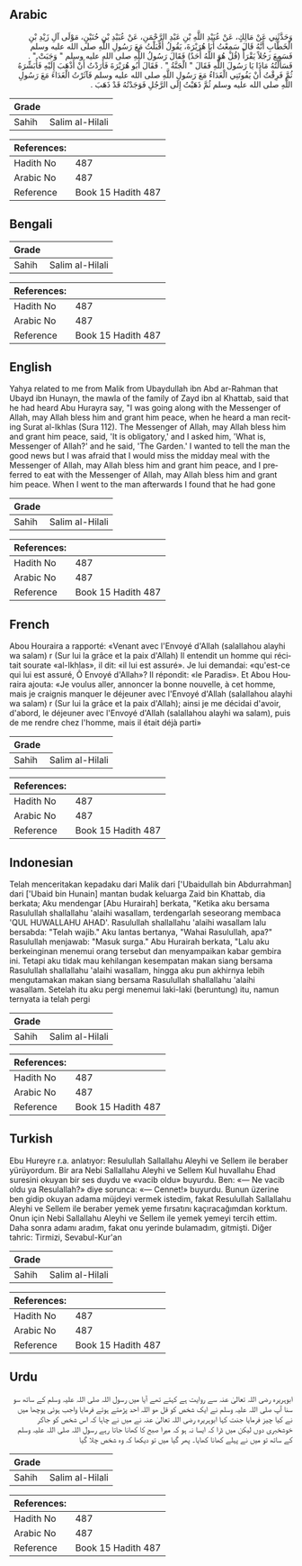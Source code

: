 ## Arabic


<div dir="rtl" lang="ar" style={{fontSize:'larger',backgroundColor:'#f8f9fa',padding:20}}>
وَحَدَّثَنِي عَنْ مَالِكٍ، عَنْ عُبَيْدِ اللَّهِ بْنِ عَبْدِ الرَّحْمَنِ، عَنْ عُبَيْدِ بْنِ حُنَيْنٍ، مَوْلَى آلِ زَيْدِ بْنِ الْخَطَّابِ أَنَّهُ قَالَ سَمِعْتُ أَبَا هُرَيْرَةَ، يَقُولُ أَقْبَلْتُ مَعَ رَسُولِ اللَّهِ صلى الله عليه وسلم فَسَمِعَ رَجُلاً يَقْرَأُ ‏(‏قُلْ هُوَ اللَّهُ أَحَدٌ‏)‏ فَقَالَ رَسُولُ اللَّهِ صلى الله عليه وسلم ‏"‏ وَجَبَتْ ‏"‏ ‏.‏ فَسَأَلْتُهُ مَاذَا يَا رَسُولَ اللَّهِ فَقَالَ ‏"‏ الْجَنَّةُ ‏"‏ ‏.‏ فَقَالَ أَبُو هُرَيْرَةَ فَأَرَدْتُ أَنْ أَذْهَبَ إِلَيْهِ فَأُبَشِّرَهُ ثُمَّ فَرِقْتُ أَنْ يَفُوتَنِي الْغَدَاءُ مَعَ رَسُولِ اللَّهِ صلى الله عليه وسلم فَآثَرْتُ الْغَدَاءَ مَعَ رَسُولِ اللَّهِ صلى الله عليه وسلم ثُمَّ ذَهَبْتُ إِلَى الرَّجُلِ فَوَجَدْتُهُ قَدْ ذَهَبَ ‏.‏
</div>
<div style={{backgroundColor:'#f8f9fa',padding:20, marginBottom: 10}}><table> <thead> <tr> <th>Grade</th> <th></th> </tr> </thead> <tbody> <tr><td>Sahih</td><td>Salim al-Hilali</td></tr></tbody></table><table> <thead> <tr> <th>References:</th> <th></th> </tr> </thead> <tbody><tr><td>Hadith No</td><td>487</td></tr><tr><td>Arabic No</td><td>487</td></tr><tr><td>Reference</td><td>Book 15 Hadith 487</td></tr></tbody></table></div>

## Bengali


<div dir="ltr" lang="bn" style={{fontSize:'larger',backgroundColor:'#f8f9fa',padding:20}}>

</div>
<div style={{backgroundColor:'#f8f9fa',padding:20, marginBottom: 10}}><table> <thead> <tr> <th>Grade</th> <th></th> </tr> </thead> <tbody> <tr><td>Sahih</td><td>Salim al-Hilali</td></tr></tbody></table><table> <thead> <tr> <th>References:</th> <th></th> </tr> </thead> <tbody><tr><td>Hadith No</td><td>487</td></tr><tr><td>Arabic No</td><td>487</td></tr><tr><td>Reference</td><td>Book 15 Hadith 487</td></tr></tbody></table></div>

## English


<div dir="ltr" lang="en" style={{fontSize:'larger',backgroundColor:'#f8f9fa',padding:20}}>
Yahya related to me from Malik from Ubaydullah ibn Abd ar-Rahman that Ubayd ibn Hunayn, the mawla of the family of Zayd ibn al Khattab, said that he had heard Abu Hurayra say, "I was going along with the Messenger of Allah, may Allah bless him and grant him peace, when he heard a man reciting Surat al-Ikhlas (Sura 112). The Messenger of Allah, may Allah bless him and grant him peace, said, 'It is obligatory,' and I asked him, 'What is, Messenger of Allah?' and he said, 'The Garden.' I wanted to tell the man the good news but I was afraid that I would miss the midday meal with the Messenger of Allah, may Allah bless him and grant him peace, and I preferred to eat with the Messenger of Allah, may Allah bless him and grant him peace. When I went to the man afterwards I found that he had gone
</div>
<div style={{backgroundColor:'#f8f9fa',padding:20, marginBottom: 10}}><table> <thead> <tr> <th>Grade</th> <th></th> </tr> </thead> <tbody> <tr><td>Sahih</td><td>Salim al-Hilali</td></tr></tbody></table><table> <thead> <tr> <th>References:</th> <th></th> </tr> </thead> <tbody><tr><td>Hadith No</td><td>487</td></tr><tr><td>Arabic No</td><td>487</td></tr><tr><td>Reference</td><td>Book 15 Hadith 487</td></tr></tbody></table></div>

## French


<div dir="ltr" lang="fr" style={{fontSize:'larger',backgroundColor:'#f8f9fa',padding:20}}>
Abou Houraira a rapporté: «Venant avec l'Envoyé d'Allah (salallahou alayhi wa salam) r (Sur lui la grâce et la paix d'Allah) Il entendit un homme qui récitait sourate «al-Ikhlas», il dit: «il lui est assuré». Je lui demandai: «qu'est-ce qui lui est assuré, Ô Envoyé d'Allah»? Il répondit: «le Paradis». Et Abou Houraira ajouta: «Je voulus aller, annoncer la bonne nouvelle, à cet homme, mais je craignis manquer le déjeuner avec l'Envoyé d'Allah (salallahou alayhi wa salam) r (Sur lui la grâce et la paix d'Allah); ainsi je me décidai d'avoir, d'abord, le déjeuner avec l'Envoyé d'Allah (salallahou alayhi wa salam), puis de me rendre chez l'homme, mais il était déjà parti»
</div>
<div style={{backgroundColor:'#f8f9fa',padding:20, marginBottom: 10}}><table> <thead> <tr> <th>Grade</th> <th></th> </tr> </thead> <tbody> <tr><td>Sahih</td><td>Salim al-Hilali</td></tr></tbody></table><table> <thead> <tr> <th>References:</th> <th></th> </tr> </thead> <tbody><tr><td>Hadith No</td><td>487</td></tr><tr><td>Arabic No</td><td>487</td></tr><tr><td>Reference</td><td>Book 15 Hadith 487</td></tr></tbody></table></div>

## Indonesian


<div dir="ltr" lang="id" style={{fontSize:'larger',backgroundColor:'#f8f9fa',padding:20}}>
Telah menceritakan kepadaku dari Malik dari ['Ubaidullah bin Abdurrahman] dari ['Ubaid bin Hunain] mantan budak keluarga Zaid bin Khattab, dia berkata; Aku mendengar [Abu Hurairah] berkata, "Ketika aku bersama Rasulullah shallallahu 'alaihi wasallam, terdengarlah seseorang membaca 'QUL HUWALLAHU AHAD'. Rasulullah shallallahu 'alaihi wasallam lalu bersabda: "Telah wajib." Aku lantas bertanya, "Wahai Rasulullah, apa?" Rasulullah menjawab: "Masuk surga." Abu Hurairah berkata, "Lalu aku berkeinginan menemui orang tersebut dan menyampaikan kabar gembira ini. Tetapi aku tidak mau kehilangan kesempatan makan siang bersama Rasulullah shallallahu 'alaihi wasallam, hingga aku pun akhirnya lebih mengutamakan makan siang bersama Rasulullah shallallahu 'alaihi wasallam. Setelah itu aku pergi menemui laki-laki (beruntung) itu, namun ternyata ia telah pergi
</div>
<div style={{backgroundColor:'#f8f9fa',padding:20, marginBottom: 10}}><table> <thead> <tr> <th>Grade</th> <th></th> </tr> </thead> <tbody> <tr><td>Sahih</td><td>Salim al-Hilali</td></tr></tbody></table><table> <thead> <tr> <th>References:</th> <th></th> </tr> </thead> <tbody><tr><td>Hadith No</td><td>487</td></tr><tr><td>Arabic No</td><td>487</td></tr><tr><td>Reference</td><td>Book 15 Hadith 487</td></tr></tbody></table></div>

## Turkish


<div dir="ltr" lang="tr" style={{fontSize:'larger',backgroundColor:'#f8f9fa',padding:20}}>
Ebu Hureyre r.a. anlatıyor: Resulullah Sallallahu Aleyhi ve Sellem ile beraber yürüyordum. Bir ara Nebi Sallallahu Aleyhi ve Sellem Kul huvallahu Ehad suresini okuyan bir ses duydu ve «vacib oldu» buyurdu. Ben: «— Ne vacib oldu ya Resulallah?» diye sorunca: «— Cennet!» buyurdu. Bunun üzerine ben gidip okuyan adama müjdeyi vermek istedim, fakat Resulullah Sallallahu Aleyhi ve Sellem ile beraber yemek yeme fırsatını kaçıracağımdan korktum. Onun için Nebi Sallallahu Aleyhi ve Sellem ile yemek yemeyi tercih ettim. Daha sonra adamı aradım, fakat onu yerinde bulamadım, gitmişti. Diğer tahric: Tirmizi, Sevabul-Kur'an
</div>
<div style={{backgroundColor:'#f8f9fa',padding:20, marginBottom: 10}}><table> <thead> <tr> <th>Grade</th> <th></th> </tr> </thead> <tbody> <tr><td>Sahih</td><td>Salim al-Hilali</td></tr></tbody></table><table> <thead> <tr> <th>References:</th> <th></th> </tr> </thead> <tbody><tr><td>Hadith No</td><td>487</td></tr><tr><td>Arabic No</td><td>487</td></tr><tr><td>Reference</td><td>Book 15 Hadith 487</td></tr></tbody></table></div>

## Urdu


<div dir="rtl" lang="ur" style={{fontSize:'larger',backgroundColor:'#f8f9fa',padding:20}}>
ابوہریرہ رضی اللہ تعالیٰ عنہ سے روایت ہے کہتے تھے آیا میں رسول اللہ صلی اللہ علیہ وسلم کے ساتھ سو سنا آپ صلی اللہ علیہ وسلم نے ایک شخص کو قل ھو اللہ احد پڑھتے ہوئے فرمایا واجب ہوئی پوچھا میں نے کیا چیز فرمایا جنت کہا ابوہریرہ رضی اللہ تعالیٰ عنہ نے میں نے چاہا کہ اس شخص کو جاکر خوشخبری دوں لیکن میں ڈرا کہ ایسا نہ ہو کہ میرا صبح کا کھانا جاتا رہے رسول اللہ صلی اللہ علیہ وسلم کے ساتھ تو میں نے پہلے کھانا کھایا۔ پھر گیا میں تو دیکھا کہ وہ شخص چلا گیا
</div>
<div style={{backgroundColor:'#f8f9fa',padding:20, marginBottom: 10}}><table> <thead> <tr> <th>Grade</th> <th></th> </tr> </thead> <tbody> <tr><td>Sahih</td><td>Salim al-Hilali</td></tr></tbody></table><table> <thead> <tr> <th>References:</th> <th></th> </tr> </thead> <tbody><tr><td>Hadith No</td><td>487</td></tr><tr><td>Arabic No</td><td>487</td></tr><tr><td>Reference</td><td>Book 15 Hadith 487</td></tr></tbody></table></div>